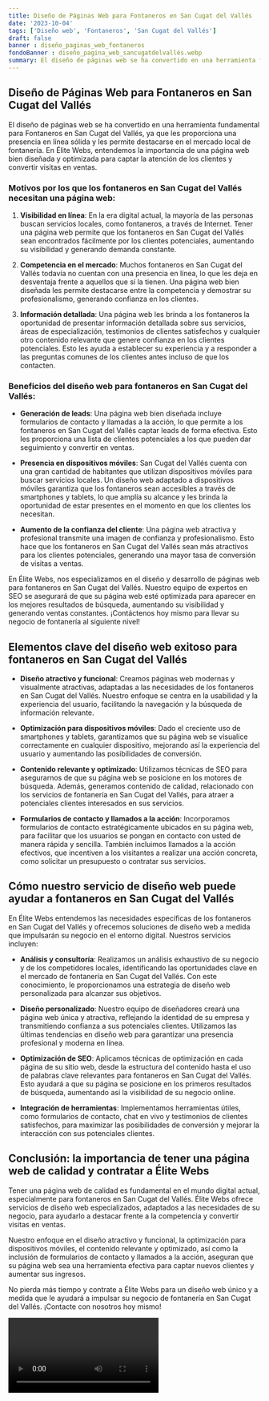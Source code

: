 ```yaml
---
title: Diseño de Páginas Web para Fontaneros en San Cugat del Vallés
date: '2023-10-04'
tags: ['Diseño web', 'Fontaneros', 'San Cugat del Vallés']
draft: false
banner : diseño_paginas_web_fontaneros
fondoBanner : diseño_pagina_web_sancugatdelvallés.webp
summary: El diseño de páginas web se ha convertido en una herramienta fundamental para Fontaneros en San Cugat del Vallés, ya que les proporciona una presencia en línea sólida y les permite destacarse en el mercado local de fontanería. En Élite Webs, entendemos la importancia de una página web bien diseñada y optimizada para captar la atención de los clientes y convertir visitas en ventas.
---
```


## Diseño de Páginas Web para Fontaneros en San Cugat del Vallés

El diseño de páginas web se ha convertido en una herramienta fundamental para Fontaneros en San Cugat del Vallés, ya que les proporciona una presencia en línea sólida y les permite destacarse en el mercado local de fontanería. En Élite Webs, entendemos la importancia de una página web bien diseñada y optimizada para captar la atención de los clientes y convertir visitas en ventas.

### Motivos por los que los fontaneros en San Cugat del Vallés necesitan una página web:

1. **Visibilidad en línea**: En la era digital actual, la mayoría de las personas buscan servicios locales, como fontaneros, a través de Internet. Tener una página web permite que los fontaneros en San Cugat del Vallés sean encontrados fácilmente por los clientes potenciales, aumentando su visibilidad y generando demanda constante.

2. **Competencia en el mercado**: Muchos fontaneros en San Cugat del Vallés todavía no cuentan con una presencia en línea, lo que les deja en desventaja frente a aquellos que sí la tienen. Una página web bien diseñada les permite destacarse entre la competencia y demostrar su profesionalismo, generando confianza en los clientes.

3. **Información detallada**: Una página web les brinda a los fontaneros la oportunidad de presentar información detallada sobre sus servicios, áreas de especialización, testimonios de clientes satisfechos y cualquier otro contenido relevante que genere confianza en los clientes potenciales. Esto les ayuda a establecer su experiencia y a responder a las preguntas comunes de los clientes antes incluso de que los contacten.

### Beneficios del diseño web para fontaneros en San Cugat del Vallés:

- **Generación de leads**: Una página web bien diseñada incluye formularios de contacto y llamadas a la acción, lo que permite a los fontaneros en San Cugat del Vallés captar leads de forma efectiva. Esto les proporciona una lista de clientes potenciales a los que pueden dar seguimiento y convertir en ventas.

- **Presencia en dispositivos móviles**: San Cugat del Vallés cuenta con una gran cantidad de habitantes que utilizan dispositivos móviles para buscar servicios locales. Un diseño web adaptado a dispositivos móviles garantiza que los fontaneros sean accesibles a través de smartphones y tablets, lo que amplía su alcance y les brinda la oportunidad de estar presentes en el momento en que los clientes los necesitan.

- **Aumento de la confianza del cliente**: Una página web atractiva y profesional transmite una imagen de confianza y profesionalismo. Esto hace que los fontaneros en San Cugat del Vallés sean más atractivos para los clientes potenciales, generando una mayor tasa de conversión de visitas a ventas.

En Élite Webs, nos especializamos en el diseño y desarrollo de páginas web para fontaneros en San Cugat del Vallés. Nuestro equipo de expertos en SEO se asegurará de que su página web esté optimizada para aparecer en los mejores resultados de búsqueda, aumentando su visibilidad y generando ventas constantes. ¡Contáctenos hoy mismo para llevar su negocio de fontanería al siguiente nivel!

<GifSeo />

<Cta />

## Elementos clave del diseño web exitoso para fontaneros en San Cugat del Vallés

- **Diseño atractivo y funcional**: Creamos páginas web modernas y visualmente atractivas, adaptadas a las necesidades de los fontaneros en San Cugat del Vallés. Nuestro enfoque se centra en la usabilidad y la experiencia del usuario, facilitando la navegación y la búsqueda de información relevante.

- **Optimización para dispositivos móviles**: Dado el creciente uso de smartphones y tablets, garantizamos que su página web se visualice correctamente en cualquier dispositivo, mejorando así la experiencia del usuario y aumentando las posibilidades de conversión.

- **Contenido relevante y optimizado**: Utilizamos técnicas de SEO para asegurarnos de que su página web se posicione en los motores de búsqueda. Además, generamos contenido de calidad, relacionado con los servicios de fontanería en San Cugat del Vallés, para atraer a potenciales clientes interesados en sus servicios.

- **Formularios de contacto y llamados a la acción**: Incorporamos formularios de contacto estratégicamente ubicados en su página web, para facilitar que los usuarios se pongan en contacto con usted de manera rápida y sencilla. También incluimos llamados a la acción efectivos, que incentiven a los visitantes a realizar una acción concreta, como solicitar un presupuesto o contratar sus servicios.

## Cómo nuestro servicio de diseño web puede ayudar a fontaneros en San Cugat del Vallés

En Élite Webs entendemos las necesidades específicas de los fontaneros en San Cugat del Vallés y ofrecemos soluciones de diseño web a medida que impulsarán su negocio en el entorno digital. Nuestros servicios incluyen:

- **Análisis y consultoría**: Realizamos un análisis exhaustivo de su negocio y de los competidores locales, identificando las oportunidades clave en el mercado de fontanería en San Cugat del Vallés. Con este conocimiento, le proporcionamos una estrategia de diseño web personalizada para alcanzar sus objetivos.

- **Diseño personalizado**: Nuestro equipo de diseñadores creará una página web única y atractiva, reflejando la identidad de su empresa y transmitiendo confianza a sus potenciales clientes. Utilizamos las últimas tendencias en diseño web para garantizar una presencia profesional y moderna en línea.

- **Optimización de SEO**: Aplicamos técnicas de optimización en cada página de su sitio web, desde la estructura del contenido hasta el uso de palabras clave relevantes para fontaneros en San Cugat del Vallés. Esto ayudará a que su página se posicione en los primeros resultados de búsqueda, aumentando así la visibilidad de su negocio online.

- **Integración de herramientas**: Implementamos herramientas útiles, como formularios de contacto, chat en vivo y testimonios de clientes satisfechos, para maximizar las posibilidades de conversión y mejorar la interacción con sus potenciales clientes.

## Conclusión: la importancia de tener una página web de calidad y contratar a Élite Webs

Tener una página web de calidad es fundamental en el mundo digital actual, especialmente para fontaneros en San Cugat del Vallés. Élite Webs ofrece servicios de diseño web especializados, adaptados a las necesidades de su negocio, para ayudarlo a destacar frente a la competencia y convertir visitas en ventas.

Nuestro enfoque en el diseño atractivo y funcional, la optimización para dispositivos móviles, el contenido relevante y optimizado, así como la inclusión de formularios de contacto y llamados a la acción, aseguran que su página web sea una herramienta efectiva para captar nuevos clientes y aumentar sus ingresos.

No pierda más tiempo y contrate a Élite Webs para un diseño web único y a medida que le ayudará a impulsar su negocio de fontanería en San Cugat del Vallés. ¡Contacte con nosotros hoy mismo!

<Video />

<CtaBot job='Fontaneros' city='San Cugat del Vallés'/>

<Gmaps query='San Cugat del Vallés+españa+maps' />